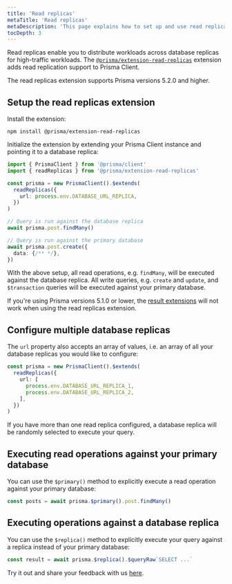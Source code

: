 ```yaml
---
title: 'Read replicas'
metaTitle: 'Read replicas'
metaDescription: 'This page explains how to set up and use read replicas with Prisma Client'
tocDepth: 3
---
```


<TopBlock>

Read replicas enable you to distribute workloads across database replicas for high-traffic workloads. The [`@prisma/extension-read-replicas`](https://github.com/prisma/extension-read-replicas) extension adds read replication support to Prisma Client.

The read replicas extension supports Prisma versions 5.2.0 and higher.

</TopBlock>

## Setup the read replicas extension

Install the extension:

```terminal
npm install @prisma/extension-read-replicas
```

Initialize the extension by extending your Prisma Client instance and pointing it to a database replica:

<!-- prettier-ignore-start -->

```ts
import { PrismaClient } from '@prisma/client'
import { readReplicas } from '@prisma/extension-read-replicas'

const prisma = new PrismaClient().$extends(
  readReplicas({
    url: process.env.DATABASE_URL_REPLICA,
  })
)

// Query is run against the database replica
await prisma.post.findMany()

// Query is run against the primary database
await prisma.post.create({ 
  data: {/** */},
})
```
<!-- prettier-ignore-end -->

With the above setup, all read operations, e.g. `findMany`, will be executed against the database replica. All write queries, e.g. `create` and `update`, and `$transaction` queries will be executed against your primary database.

<Admonition type="warning">

If you're using Prisma versions 5.1.0 or lower, the [result extensions](/concepts/components/prisma-client/client-extensions/result) will not work when using the read replicas extension.

</Admonition>

## Configure multiple database replicas

The `url` property also accepts an array of values, i.e. an array of all your database replicas you would like to configure:

```ts
const prisma = new PrismaClient().$extends(
  readReplicas({
    url: [
      process.env.DATABASE_URL_REPLICA_1,
      process.env.DATABASE_URL_REPLICA_2,
    ],
  })
)
```

If you have more than one read replica configured, a database replica will be randomly selected to execute your query.

## Executing read operations against your primary database

You can use the `$primary()` method to explicitly execute a read operation against your primary database:

```ts
const posts = await prisma.$primary().post.findMany()
```

## Executing operations against a database replica

You can use the `$replica()` method to explicitly execute your query against a replica instead of your primary database:

```ts
const result = await prisma.$replica().$queryRaw`SELECT ...`
```

Try it out and share your feedback with us [here](https://github.com/prisma/extension-read-replicas/issues/new).

